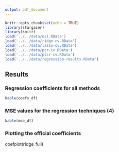 ```yaml
---
output: pdf_document
---
```


```r
knitr::opts_chunk$set(echo = TRUE)
library(stargazer)
library(knitr)
load('../../data/osl.RData')
load('../../data/ridge-cv.RData')
load('../../data/lasso-cv.RData')
load('../../data/pcr-cv.RData')
load('../../data/plsr-cv.RData')
load('../../data/regression-results.RData')
```

## Results

### Regression coefficients for all methods

```r
kable(coefs_df)
```

### MSE values for the regression techniques (4)

```r
kable(mse_df)
```

### Plotting the official coefficients
coefplot(ridge_full)

